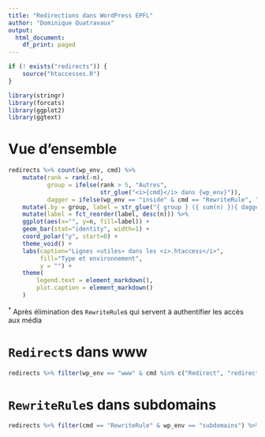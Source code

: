 ```yaml
---
title: "Redirections dans WordPress EPFL"
author: "Dominique Quatravaux"
output:
  html_document:
    df_print: paged
---
```


```r
if (! exists("redirects")) {
    source("htaccesses.R")
}

library(stringr)
library(forcats)
library(ggplot2)
library(ggtext)
```

# Vue d'ensemble

```r
redirects %>% count(wp_env, cmd) %>%
    mutate(rank = rank(-n),
           group = ifelse(rank > 5, "Autres",
                          str_glue("<i>{cmd}</i> dans {wp_env}")),
           dagger = ifelse(wp_env == "inside" & cmd == "RewriteRule", "<sup>†</sup>", "")) %>%
    mutate(.by = group, label = str_glue("{ group } ({ sum(n) }){ dagger }")) %>%
    mutate(label = fct_reorder(label, desc(n))) %>%
    ggplot(aes(x="", y=n, fill=label)) +
    geom_bar(stat="identity", width=1) +
    coord_polar("y", start=0) +
    theme_void() +
    labs(caption="Lignes «utiles» dans les <i>.htaccess</i>",
         fill="Type et environnement",
         y = "") +
    theme(
        legend.text = element_markdown(),
        plot.caption = element_markdown()
    )
```

<sup>†</sup> Après élimination des `RewriteRule`s qui servent à authentifier les accès aux média

# `Redirect`s dans www

```r
redirects %>% filter(wp_env == "www" & cmd %in% c("Redirect", "redirect")) %>% count(uri_path) %>% arrange(desc(n))
```

# `RewriteRule`s dans subdomains

```r
redirects %>% filter(cmd == "RewriteRule" & wp_env == "subdomains") %>% count(host) %>% arrange(desc(n))
```
